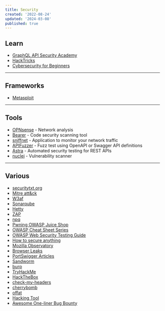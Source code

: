 ```yaml
---
title: Security
created: '2022-08-24'
updated: '2024-03-08'
published: true
---
```


## Learn

-   [GraphQL API Security Academy](https://escape.tech/academy/)
-   [HackTricks](https://book.hacktricks.xyz/)
-   [Cybersecurity for Beginners](https://github.com/microsoft/Security-101)

---

## Frameworks

-   [Metasploit](https://metasploit.com)

---

## Tools

-   [OPNsense](https://opnsense.org/) - Network analysis
-   [Bearer](https://github.com/Bearer/bearer) - Code security scanning tool
-   [sniffnet](https://github.com/GyulyVGC/sniffnet) - Application to monitor your network traffic
-   [APIFuzzer](https://github.com/KissPeter/APIFuzzer) - Fuzz test using OpenAPI or Swagger API definitions
-   [Astra](https://github.com/flipkart-incubator/Astra) - Automated security testing for REST APIs
-   [nuclei](https://github.com/projectdiscovery/nuclei) - Vulnerability scanner

---

## Various

-   [securitytxt.org](https://securitytxt.org)
-   [Mitre att&ck](https://attack.mitre.org)
-   [W3af](https://w3af.org)
-   [Sonarqube](https://sonarqube.org)
-   [Hetty](https://github.com/dstotijn/hetty)
-   [ZAP](https://zaproxy.org)
-   [npq](https://github.com/lirantal/npq)
-   [Pwning OWASP Juice Shop](https://pwning.owasp-juice.shop)
-   [OWASP Cheat Sheet Series](https://github.com/OWASP/CheatSheetSeries)
-   [OWASP Web Security Testing Guide](https://github.com/OWASP/wstg)
-   [How to secure anything](https://github.com/veeral-patel/how-to-secure-anything)
-   [Mozilla Observatory](https://observatory.mozilla.org/)
-   [Browser Leaks](https://browserleaks.com/)
-   [PortSwigger Articles](https://portswigger.net/research/articles)
-   [Sandworm](https://sandworm.dev/)
-   [burp](https://portswigger.net/burp)
-   [TryHackMe](https://tryhackme.com/)
-   [HackTheBox](https://www.hackthebox.com/)
-   [check-my-headers](https://github.com/UlisesGascon/check-my-headers)
-   [cherrybomb](https://github.com/blst-security/cherrybomb)
-   [offat](https://github.com/dmdhrumilmistry/offat)
-   [Hacking Tool](https://github.com/Z4nzu/hackingtool)
-   [Awesome One-liner Bug Bounty](https://github.com/dwisiswant0/awesome-oneliner-bugbounty)
